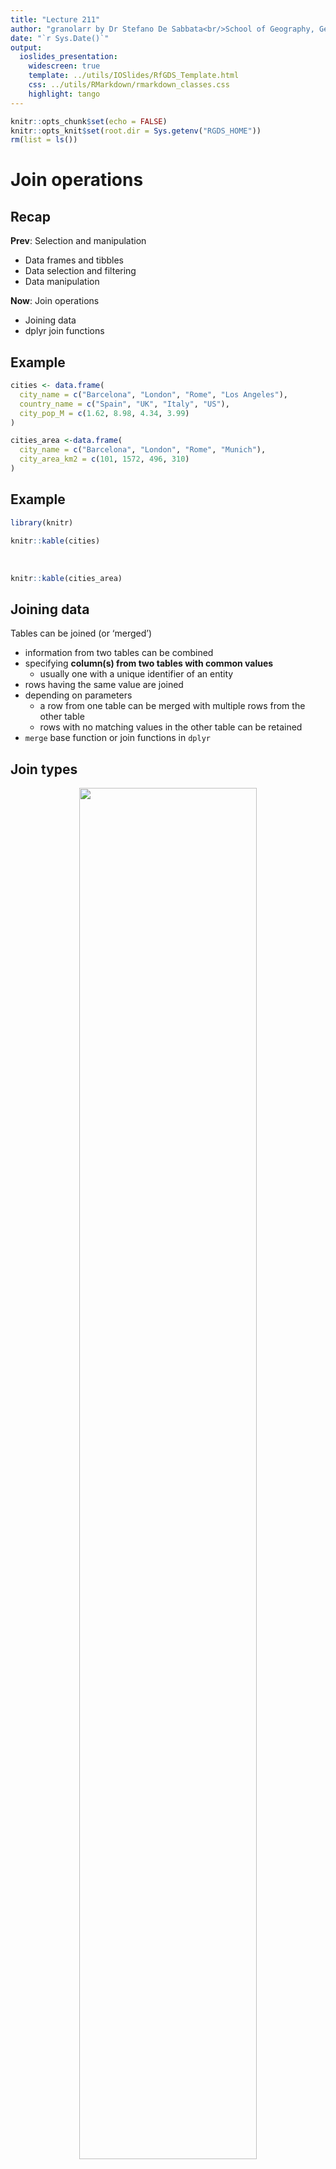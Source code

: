 ```yaml
---
title: "Lecture 211"
author: "granolarr by Dr Stefano De Sabbata<br/>School of Geography, Geology, and the Env.<br/>University of Leicester<br/><a href=\"https://github.com/r-for-geographic-data-science/granolarr\">github.com/sdesabbata/r-for-geographic-data-science</a><br/><a href=\"mailto:s.desabbata@le.ac.uk\">s.desabbata&commat;le.ac.uk</a> &vert; <a href=\"https://twitter.com/maps4thought\">&commat;maps4thought</a><br/>text and code licensed under <a href=\"https://www.gnu.org/licenses/gpl-3.0.html\">GNU GPL v3.0</a>"
date: "`r Sys.Date()`"
output:
  ioslides_presentation:
    widescreen: true
    template: ../utils/IOSlides/RfGDS_Template.html
    css: ../utils/RMarkdown/rmarkdown_classes.css
    highlight: tango
---
```


```r
knitr::opts_chunk$set(echo = FALSE)
knitr::opts_knit$set(root.dir = Sys.getenv("RGDS_HOME"))
rm(list = ls())
```



# Join operations



## Recap

**Prev**: Selection and manipulation

- Data frames and tibbles
- Data selection and filtering
- Data manipulation

**Now**: Join operations

- Joining data
- dplyr join functions


## Example

```r
cities <- data.frame(
  city_name = c("Barcelona", "London", "Rome", "Los Angeles"),
  country_name = c("Spain", "UK", "Italy", "US"),
  city_pop_M = c(1.62, 8.98, 4.34, 3.99)
)

cities_area <-data.frame(
  city_name = c("Barcelona", "London", "Rome", "Munich"),
  city_area_km2 = c(101, 1572, 496, 310)
)
```

## Example

```r
library(knitr)

knitr::kable(cities)
```

<br/>

```r
knitr::kable(cities_area)
```





## Joining data

Tables can be joined (or 'merged')

- information from two tables can be combined
- specifying **column(s) from two tables with common values**
    - usually one with a unique identifier of an entity
- rows having the same value are joined
- depending on parameters
    - a row from one table can be merged with multiple rows from the other table
    - rows with no matching values in the other table can be retained
- `merge` base function or join functions in `dplyr`



## Join types

<center>
 ![](images/joins.png){width=75%}

<center>



## dplyr joins

`dplyr` provides [a series of join verbs](https://dplyr.tidyverse.org/reference/join.html)

- **Mutating joins**
  - `inner_join`: inner join
  - `left_join`: left join
  - `right_join`: right join
  - `full_join`: full join
- **Nesting joins**
  - `nest_join`: all rows columns from left table, plus a column of tibbles with matching from right
- **Filtering joins** (keep only columns from left)
  - `semi_join`: , rows from left where match with right
  - `anti_join`: rows from left where no match with right


```r
library(tidyverse)
```


## dplyr::full_join

- `full_join` combines all the available data

```r
dplyr::full_join(
  # first argument, left table
  # second argument, right table
  cities, cities_area, 
  # specify which column to be matched
  by = c("city_name" = "city_name")
  )
```
```r
cities %>% 
  dplyr::full_join(cities_area) %>%
  knitr::kable()
```


## Pipes and shorthands

When using (all) join verbs in `dplyr`

```r
# using pipe, left table is "coming down the pipe"
cities %>% 
  dplyr::full_join(cities_area, by = c("city_name" = "city_name"))

# if no columns specified, columns with the same name are matched
cities %>% 
  dplyr::full_join(cities_area)
```
```r
cities %>% 
  dplyr::full_join(cities_area) %>%
  knitr::kable()
```



## dplyr::left_join

- keeps all the data from the **left** table
  - first argument or *"coming down the pipe"*
- rows from the right table without a match are dropped
  - second argument (or first when using *pipes*)

```r
cities %>% 
  dplyr::left_join(cities_area)
```
```r
cities %>% 
  dplyr::left_join(cities_area) %>%
  knitr::kable()
```



## dplyr::right_join

- keeps all the data from the **right** table
  - second argument (or first when using *pipes*)
- rows from the left table without a match are dropped
  - first argument or *"coming down the pipe"*

```r
cities %>% 
  dplyr::right_join(cities_area)
```
```r
cities %>% 
  dplyr::right_join(cities_area) %>%
  knitr::kable()
```




## dplyr::inner_join

- keeps only rows that have a match in **both** tables
- rows without a match either way are dropped

```r
cities %>% 
  dplyr::inner_join(cities_area)
```
```r
cities %>% 
  dplyr::inner_join(cities_area) %>%
  knitr::kable()
```



## dplyr::semi_join and anti_join

```r
cities %>% 
  dplyr::semi_join(cities_area)
```
```r
cities %>% 
  dplyr::semi_join(cities_area) %>%
  knitr::kable()
```

<br/>

```r
cities %>% 
  dplyr::anti_join(cities_area)
```
```r
cities %>% 
  dplyr::anti_join(cities_area) %>%
  knitr::kable()
```



## Summary

Join operations

- Joining data
- dplyr join functions

**Next**: Tidy-up your data

- Wide and long data
- Re-shape data
- Handle missing values

```r
rm(list = ls())
```
